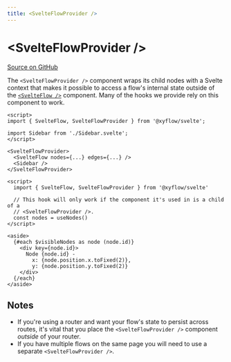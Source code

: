 ```yaml
---
title: <SvelteFlowProvider />
---
```


# &lt;SvelteFlowProvider />

[Source on GitHub](https://github.com/wbkd/react-flow/blob/78169c992bf95a5dbc9bccbdc2a07725a307e2c3/packages/svelte/src/lib/components/SvelteFlowProvider/SvelteFlowProvider.svelte)

The `<SvelteFlowProvider />` component wraps its child nodes with a Svelte context that
makes it possible to access a flow's internal state outside of the
[`<SvelteFlow />`](/api-reference/svelte-flow) component. Many of the hooks we
provide rely on this component to work.

```svelte filename="App.svelte"
<script>
import { SvelteFlow, SvelteFlowProvider } from '@xyflow/svelte';

import Sidebar from './Sidebar.svelte';
</script>

<SvelteFlowProvider>
  <SvelteFlow nodes={...} edges={...} />
  <Sidebar />
</SvelteFlowProvider>
```

```svelte filename="Sdebar.svelte"
<script>
  import { SvelteFlow, SvelteFlowProvider } from '@xyflow/svelte'

  // This hook will only work if the component it's used in is a child of a
  // <SvelteFlowProvider />.
  const nodes = useNodes()
</script>

<aside>
  {#each $visibleNodes as node (node.id)}
    <div key={node.id}>
      Node {node.id} -
        x: {node.position.x.toFixed(2)},
        y: {node.position.y.toFixed(2)}
    </div>
  {/each}
</aside>
```

## Notes

- If you're using a router and want your flow's state to persist across routes,
  it's vital that you place the `<SvelteFlowProvider />` component _outside_ of
  your router.
- If you have multiple flows on the same page you will need to use a separate
  `<SvelteFlowProvider />`.
